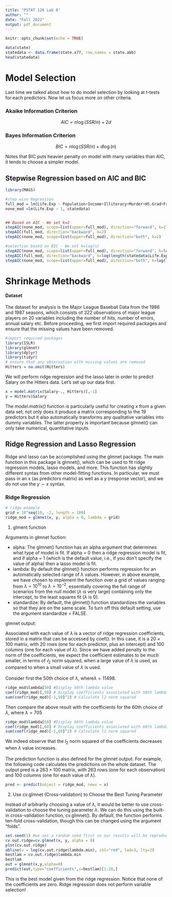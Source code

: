 ```yaml
---
title: "PSTAT 126 Lab 8"
author: ""
date: "Fall 2022"
output: pdf_document
---
```

  
```r
knitr::opts_chunk$set(echo = TRUE)
```
```r
data(state)
statedata <- data.frame(state.x77, row.names = state.abb)
head(statedata)
```

# Model Selection
Last time we talked about how to do model selection by looking at t-tests for each predictors. Now let us focus more on other criteria. 

### Akaike Information Criterion
$$AIC= n\log(SSR/n)+2d$$

### Bayes Information Criterion
$$BIC= n\log(SSR/n)+d\log(n)$$

Notes that BIC puts heavier penalty on model with many variables than AIC, it tends to choose a simpler model. 

## Stepwise Regression based on AIC and BIC

```r
library(MASS)         

#step wise Regression
full_mod = lm(Life.Exp ~ Population+Income+Illiteracy+Murder+HS.Grad+Frost+Area, statedata)
none_mod =lm(Life.Exp ~ 1, statedata)


## Based on AIC - We set k=2
stepAIC(none_mod, scope=list(upper=full_mod), direction="forward", k=2)  
stepAIC(full_mod, direction="backward", k=2)
stepAIC(none_mod, scope=list(upper=full_mod), direction="both", k=2)

#selection based on BIC - We set k=log(n)
stepAIC(none_mod, scope=list(upper=full_mod), direction="forward", k=log(length(statedata$Life.Exp)))
stepAIC(full_mod, direction="backward", k=log(length(statedata$Life.Exp)))
stepAIC(none_mod, scope=list(upper=full_mod), direction="both", k=log(length(statedata$Life.Exp)))

```


# Shrinkage Methods

#### Dataset
The dataset for analysis is the Major League Baseball Data from the 1986 and 1987 seasons, which consists
of 322 observations of major league players on 20 variables including the number of hits, number of errors, annual salary etc. Before proceeding, we first import required packages and ensure that the missing values have been removed.

```r
#import required packages
library(ISLR)
library(glmnet)
library(dplyr)
library(tidyr)
# ensure that any observation with missing values are removed
Hitters = na.omit(Hitters)
```
We will perform ridge regression and the lasso later in order to predict Salary on the Hitters data. Let’s set up our data first.

```r
x = model.matrix(Salary~., Hitters)[,-1]
y = Hitters$Salary
```
The *model.matrix()* function is particularly useful for creating x from a given data set; not only does it produce a matrix corresponding to the 19 predictors but it also automatically transforms any qualitative variables into dummy variables. The latter property is important because glmnet() can only take numerical, quantitative inputs.

## Ridge Regression and Lasso Regression

Ridge and lasso can be accomplished using the glmnet package. The main function in this package is
glmnet(), which can be used to fit ridge regression models, lasso models, and more. This function has
slightly different syntax from other model-fitting functions. In particular, we must pass in an x (as predictors matrix) as well as a y (response vector), and we do not use the $y \sim x$ syntax.


### Ridge Regression

```r
# ridge example
grid = 10^seq(10, -2, length = 100)
ridge_mod = glmnet(x, y, alpha = 0, lambda = grid)
```


1. glment function

Arguments in glmnet fuction:

- alpha: The glmnet() function has an alpha argument that determines what type of model is fit. If alpha
= 0 then a ridge regression model is fit, and if alpha = 1 (which is the default value, i.e., if you don’t specify the value of alpha) then a lasso model is fit.
- lambda: By default the glmnet() function performs regression for an automatically selected range of $\lambda$ values. However, in above example, we have chosen to implement the function over a grid of values ranging from  $\lambda = 10^{10}$ to $\lambda = 10^{-2}$, essentially covering the full range of scenarios from the null model ($\lambda$ is very large) containing only the intercept, to the least squares fit ($\lambda$ is 0).
- standardize: By default, the glmnet() function standardizes the variables so that they are on the same
scale. To turn off this default setting, use the argument standardize = FALSE.

glmnet output:

Associated with each value of $\lambda$  is a vector of ridge regression coefficients, stored in a matrix that can be accessed by coef(). In this case, it is a $20 \times 100$ matrix, with $20$ rows (one for each predictor, plus an intercept) and $100$ columns (one for each value of $\lambda$).
Since we have added penalty to the norm of the coefficients, we expect the coefficient estimates to be much smaller, in terms of $\mathcal{l}_2$ norm squared, when a large value of $\lambda$  is used, as compared to when a small value of $\lambda$  is used.\
\
Consider first the $50$th choice of $\lambda$, where$\lambda= 11498$.

```r
ridge_mod$lambda[50] #Display 50th lambda value
coef(ridge_mod)[,50] # Display coefficients associated with 50th lambda value
sum(coef(ridge_mod)[-1,50]^2) # Calculate l2 norm squared
```

Then compare the above result with the coefficients for the 60th choice of $\lambda$, where $\lambda=705$

```r
ridge_mod$lambda[60] #Display 60th lambda value
coef(ridge_mod)[,60] # Display coefficients associated with 60th lambda value
sum(coef(ridge_mod)[-1,60]^2) # Calculate l2 norm squared
```

We indeed observe that the $l_2$ norm squared of the coefficients decreases when $\lambda$ value increases.\
\
The prediction function is also defined for the glmnet output. For example, the following code calculates the predictions on the whole dataset. The output pred is a $263 \times 100$ matrix, with $263$ rows (one for each observation) and $100$ columns (one for each value of $\lambda$).

```r
pred <- predict(object = ridge_mod, newx = x)
```

2. Use cv.glmnet (Cross-validation) to Choose the Best Tuning Parameter

Instead of arbitrarily choosing a value of $\lambda$, it would be better to use cross-validation to choose the tuning parameter $\lambda$. We can do this using the built-in cross-validation function, cv.glmnet(). By default, the function performs ten-fold cross-validation, though this can be changed using the argument "folds".

```r
set.seed(1) #we set a random seed first so our results will be reproducible.
cv.out.ridge=cv.glmnet(x, y, alpha = 0)
plot(cv.out.ridge)
abline(v = log(cv.out.ridge$lambda.min), col="red", lwd=3, lty=2)
bestlam = cv.out.ridge$lambda.min
bestlam
out = glmnet(x,y,alpha=0)
predict(out,type="coefficients",s=bestlam)[1:20,]
```

This is the best model given from the ridge regression. Notice that none of the coefficients are zero. Ridge regression does not perform variable selection!
